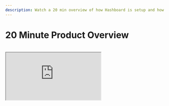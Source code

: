 ```yaml
---
description: Watch a 20 min overview of how Hashboard is setup and how to use it to answer questions and create dashboards
---
```


# 20 Minute Product Overview

<br />
<div style={{ position: "relative", paddingBottom: "62.5%", height: 0 }}>
  <iframe
    src="https://www.loom.com/embed/787323f0d00f4fc2a6c45e13840b2617?hide_owner=true&hide_share=true&hide_title=true&hideEmbedTopBar=true"
    style={{
      position: "absolute",
      top: 0,
      left: 0,
      width: "100%",
      height: "100%"
    }}
  ></iframe>
</div>
